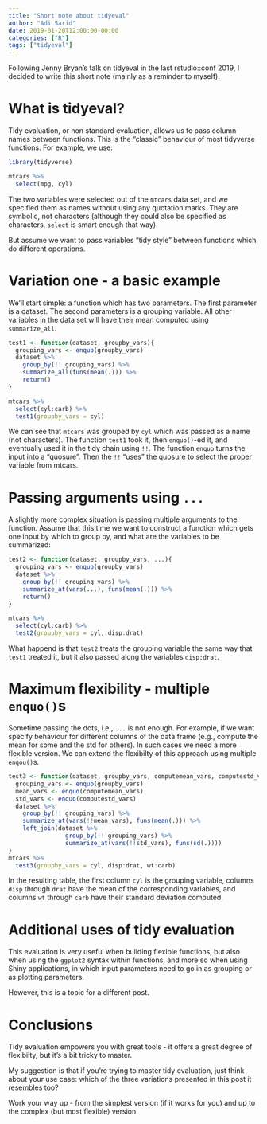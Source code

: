 ```yaml
---
title: "Short note about tidyeval"
author: "Adi Sarid"
date: 2019-01-20T12:00:00-00:00
categories: ["R"]
tags: ["tidyeval"]
---
```


Following Jenny Bryan's talk on tidyeval in the last rstudio::conf 2019, I decided to write this short note (mainly as a reminder to myself).

# What is tidyeval?

Tidy evaluation, or non standard evaluation, allows us to pass column names between functions. This is the "classic" behaviour of most tidyverse functions. For example, we use:

```r

library(tidyverse)

mtcars %>% 
  select(mpg, cyl)

```

The two variables were selected out of the `mtcars` data set, and we specified them as names without using any quotation marks. They are symbolic, not characters (although they could also be specified as characters, `select` is smart enough that way).

But assume we want to pass variables "tidy style" between functions which do different operations. 

# Variation one - a basic example

We'll start simple: a function which has two parameters. The first parameter is a dataset. The second parameters is a grouping variable. All other variables in the data set will have their mean computed using `summarize_all`.

```r
test1 <- function(dataset, groupby_vars){
  grouping_vars <- enquo(groupby_vars)
  dataset %>% 
    group_by(!! grouping_vars) %>%
    summarize_all(funs(mean(.))) %>%
    return()
}

mtcars %>%
  select(cyl:carb) %>%
  test1(groupby_vars = cyl)
```

We can see that `mtcars` was grouped by `cyl` which was passed as a name (not characters). The function `test1` took it, then `enquo()`-ed it, and eventually used it in the tidy chain using `!!`. 
The function `enquo` turns the input into a "quosure". Then the `!!` "uses" the quosure to select the proper variable from mtcars.

# Passing arguments using `...`

A slightly more complex situation is passing multiple arguments to the function. Assume that this time we want to construct a function which gets one input by which to group by, and what are the variables to be summarized:

```r
test2 <- function(dataset, groupby_vars, ...){
  grouping_vars <- enquo(groupby_vars)
  dataset %>% 
    group_by(!! grouping_vars) %>%
    summarize_at(vars(...), funs(mean(.))) %>%
    return()
}

mtcars %>%
  select(cyl:carb) %>%
  test2(groupby_vars = cyl, disp:drat)
```

What happend is that `test2` treats the grouping variable the same way that `test1` treated it, but it also passed along the variables `disp:drat`.

# Maximum flexibility - multiple `enquo()`s

Sometime passing the dots, i.e., `...` is not enough.
For example, if we want specify behaviour for different columns of the data frame (e.g., compute the mean for some and the std for others). In such cases we need a more flexible version. We can extend the flexibilty of this approach using multiple `enqou()`s.

```r
test3 <- function(dataset, groupby_vars, computemean_vars, computestd_vars){
  grouping_vars <- enquo(groupby_vars)
  mean_vars <- enquo(computemean_vars)
  std_vars <- enquo(computestd_vars)
  dataset %>% 
    group_by(!! grouping_vars) %>%
    summarize_at(vars(!!mean_vars), funs(mean(.))) %>%
    left_join(dataset %>%
                group_by(!! grouping_vars) %>%
                summarize_at(vars(!!std_vars), funs(sd(.))))
}
mtcars %>% 
  test3(groupby_vars = cyl, disp:drat, wt:carb)
```

In the resulting table, the first column `cyl` is the grouping variable, columns `disp` through `drat` have the mean of the corresponding variables, and columns `wt` through `carb` have their standard deviation computed.

# Additional uses of tidy evaluation

This evaluation is very useful when building flexible functions, but also when using the `ggplot2` syntax within functions, and more so when using Shiny applications, in which input parameters need to go in as grouping or as plotting parameters.

However, this is a topic for a different post.

# Conclusions

Tidy evaluation empowers you with great tools - it offers a great degree of flexibilty, but it's a bit tricky to master.

My suggestion is that if you're trying to master tidy evaluation, just think about your use case: which of the three variations presented in this post it resembles too? 

Work your way up - from the simplest version (if it works for you) and up to the complex (but most flexible) version.